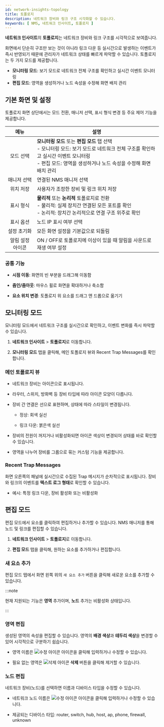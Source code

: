 ```yaml
---
id: network-insights-topology
title: 토폴로지
description: 네트워크 장비와 링크 구조 시각화할 수 있습니다.
keywords: [ NMS, 네트워크 인사이트, 토폴로지 ]
---
```


**네트워크 인사이트**의 **토폴로지**는 네트워크 장비와 링크 구조를 시각적으로 보여줍니다. 

화면에서 단순히 구조만 보는 것이 아니라 링크 다운 등 실시간으로 발생하는 이벤트가 즉시 반영되기 때문에 관리자가 네트워크 상태를 빠르게 파악할 수 있습니다. 토폴로지는 두 가지 모드를 제공합니다.

* **모니터링 모드**: 보기 모드로 네트워크 전체 구조를 확인하고 실시간 이벤트 모니터링
* **편집 모드**: 영역을 생성하거나 노드 속성을 수정해 화면 배치 관리

## 기본 화면 및 설정

토폴로지 화면 상단에서는 모드 전환, 매니저 선택, 표시 형식 변경 등 주요 제어 기능을 제공합니다.  

<ImgLang img='nms-topology.png' desc='NMS Topology' />

| 메뉴 | 설명 |
| :---: | --- |
| 모드 선택 | **모니터링 모드** 또는 **편집 모드** 탭 선택 <br /> - 모니터링 모드: 보기 모드로 네트워크 전체 구조를 확인하고 실시간 이벤트 모니터링 <br /> - 편집 모드: 영역을 생성하거나 노드 속성을 수정해 화면 배치 관리 |
| 매니저 선택 | 연결된 NMS 매니저 선택 |
| 위치 저장 | 사용자가 조정한 장비 및 링크 위치 저장 |
| 표시 형식 | **물리적** 또는 **논리적** 토폴로지로 전환 <br />- 물리적: 실제 장치간 연결된 모든 포트를 확인 <br />- 논리적: 장치간 논리적으로 연결 구조 위주로 확인|
| 표시 옵션 | 노드 IP 표시 여부 선택 | 
| 설정 초기화 | 모든 화면 설정을 기본값으로 되돌림 |
| 알림 설정 아이콘 | ON / OFF로 토폴로지에 이상이 있을 때 알림을 사운드로 재생 여부 설정 |

### 공통 기능

* **시점 이동**: 화면의 빈 부분을 드래그해 이동함

* **줌인/줌아웃**: 마우스 휠로 화면을 확대하거나 축소함

* **요소 위치 변경**: 토폴로지 위 요소를 드래그 앤 드롭으로 옮기기

## 모니터링 모드 

모니터링 모드에서 네트워크 구조를 실시간으로 확인하고, 이벤트 변화를 즉시 파악할 수 있습니다.

1. **네트워크 인사이트** &gt; **토폴로지**로 이동합니다. 

1. **모니터링 모드** 탭을 클릭해, 메인 토폴로지 뷰와 Recent Trap Messages를 확인합니다.

### 메인 토폴로지 뷰

* 네트워크 장비는 아이콘으로 표시됩니다.

* 라우터, 스위치, 방화벽 등 장비 타입에 따라 아이콘 모양이 다릅니다.

* 장비 간 연결은 선으로 표현하며, 상태에 따라 스타일이 변경됩니다.

    * 정상: 회색 실선

    * 링크 다운: 붉은색 실선

* 장비의 전원이 꺼지거나 비활성화되면 아이콘 색상이 변경되어 상태를 바로 확인할 수 있습니다.

* 영역을 나누어 장비를 그룹으로 묶는 커스텀 기능을 제공합니다.

### Recent Trap Messages

화면 오른쪽의 패널에 실시간으로 수집된 Trap 메시지가 순차적으로 표시됩니다. 장비와 링크의 이벤트를 **텍스트 로그 형태**로 확인할 수 있습니다.

* 예시: 특정 링크 다운, 장비 활성화 또는 비활성화

## 편집 모드 

편집 모드에서 요소를 클릭하여 편집하거나 추가할 수 있습니다. NMS 매니저를 통해 노드 및 링크를 편집할 수 있습니다.

1. **네트워크 인사이트** &gt; **토폴로지**로 이동합니다. 

1. **편집 모드** 탭을 클릭해, 원하는 요소를 추가하거나 편집합니다.

### 새 요소 추가

편집 모드 탭에서 화면 왼쪽 위의 `새 요소 추가` 버튼을 클릭해 새로운 요소를 추가할 수 있습니다. 

:::note

현재 지원되는 기능은 **영역** 추가이며, **노드** 추가는 비활성화 상태입니다.

:::

### 영역 편집

생성된 영역의 속성을 편집할 수 있습니다. 영역의 **배경 색상**과 **테두리 색상**을 변경할 수 있어 시각적으로 구분하기 쉽습니다.

* 영역 이름은 ![수정 아이콘](/img/ic-edit.svg) 아이콘을 클릭해 입력하거나 수정할 수 있습니다. 

* 필요 없는 영역은 ![삭제 아이콘](/img/ico-trash-red.svg) **삭제** 버튼을 클릭해 제거할 수 있습니다.

### 노드 편집 

네트워크 장비(노드)를 선택하면 이름과 디바이스 타입을 수정할 수 있습니다.

* 네트워크 노드 이름은 ![수정 아이콘](/img/ic-edit.svg) 아이콘을 클릭해 입력하거나 수정할 수 있습니다. 

* 제공되는 디바이스 타입: router, switch, hub, host, ap, phone, firewall, unknown
